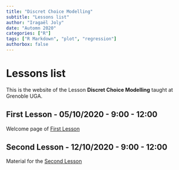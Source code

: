 ```yaml
---
title: "Discret Choice Modelling"
subtitle: "Lessons list"
author: "Iragaël Joly"
date: "Automn 2020"
categories: ["R"]
tags: ["R Markdown", "plot", "regression"]
authorbox: false
---
```


# Lessons list

This is the website of the Lesson **Discret Choice Modelling** taught at Grenoble UGA.

## First Lesson - 05/10/2020 - 9:00 - 12:00

Welcome page of [First Lesson](../post/2020-10-05-first-lesson-october-2020)

## Second Lesson - 12/10/2020 - 9:00 - 12:00

Material for the [Second Lesson](../post/2020-10-12-second-lesson-october-2020) 

